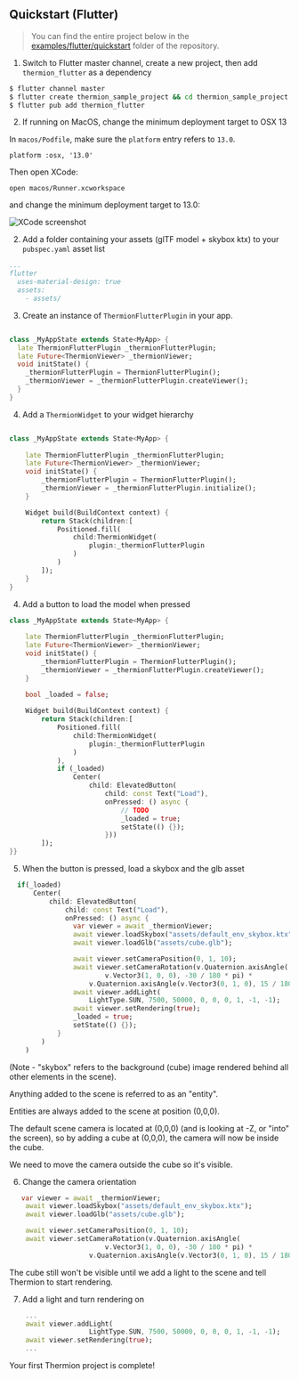 ## Quickstart (Flutter)

> You can find the entire project below in the [examples/flutter/quickstart](examples/flutter/quickstart) folder of the repository.

1. Switch to Flutter master channel, create a new project, then add `thermion_flutter` as a dependency

```bash
$ flutter channel master
$ flutter create thermion_sample_project && cd thermion_sample_project
$ flutter pub add thermion_flutter
```

2. If running on MacOS, change the minimum deployment target to OSX 13

<Accordion title="Click to expand MacOS instructions">

In `macos/Podfile`, make sure the `platform` entry refers to `13.0`.
```
platform :osx, '13.0'
```

Then open XCode:
```
open macos/Runner.xcworkspace
```

and change the minimum deployment target to 13.0:

![XCode screenshot](images/macos_min_deployment.png)

</Accordion>

2. Add a folder containing your assets (glTF model + skybox ktx) to your `pubspec.yaml` asset list

```yaml
...
flutter
  uses-material-design: true
  assets:
    - assets/
```

3. Create an instance of `ThermionFlutterPlugin` in your app.

```dart

class _MyAppState extends State<MyApp> {
  late ThermionFlutterPlugin _thermionFlutterPlugin;  
  late Future<ThermionViewer> _thermionViewer;
  void initState() {    
    _thermionFlutterPlugin = ThermionFlutterPlugin();    
    _thermionViewer = _thermionFlutterPlugin.createViewer();  
  }
}

```


4. Add a `ThermionWidget` to your widget hierarchy 

```dart

class _MyAppState extends State<MyApp> {
    
    late ThermionFlutterPlugin _thermionFlutterPlugin;  
    late Future<ThermionViewer> _thermionViewer;
    void initState() {    
        _thermionFlutterPlugin = ThermionFlutterPlugin();
        _thermionViewer = _thermionFlutterPlugin.initialize();
    }    

    Widget build(BuildContext context) {
        return Stack(children:[
            Positioned.fill(
                child:ThermionWidget(
                    plugin:_thermionFlutterPlugin
                ) 
            )
        ]);  
    }
}

```

4. Add a button to load the model when pressed

```dart
class _MyAppState extends State<MyApp> {
    
    late ThermionFlutterPlugin _thermionFlutterPlugin;  
    late Future<ThermionViewer> _thermionViewer;
    void initState() {    
        _thermionFlutterPlugin = ThermionFlutterPlugin();
        _thermionViewer = _thermionFlutterPlugin.createViewer();
    }    
    
    bool _loaded = false;

    Widget build(BuildContext context) {
        return Stack(children:[
            Positioned.fill(
                child:ThermionWidget(
                    plugin:_thermionFlutterPlugin
                ) 
            ), 
            if (_loaded)
                Center(
                    child: ElevatedButton(
                        child: const Text("Load"),
                        onPressed: () async {
                            // TODO 
                            _loaded = true;
                            setState(() {});
                        }))
        ]);  
}}
```

5. When the button is pressed, load a skybox and the glb asset
```dart
  if(_loaded)
      Center(
          child: ElevatedButton(
              child: const Text("Load"),
              onPressed: () async {
                var viewer = await _thermionViewer;
                await viewer.loadSkybox("assets/default_env_skybox.ktx");
                await viewer.loadGlb("assets/cube.glb");

                await viewer.setCameraPosition(0, 1, 10);
                await viewer.setCameraRotation(v.Quaternion.axisAngle(
                        v.Vector3(1, 0, 0), -30 / 180 * pi) *
                    v.Quaternion.axisAngle(v.Vector3(0, 1, 0), 15 / 180 * pi));
                await viewer.addLight(
                    LightType.SUN, 7500, 50000, 0, 0, 0, 1, -1, -1);
                await viewer.setRendering(true);
                _loaded = true;
                setState(() {});
            }
        )
    )
```            

(Note - "skybox" refers to the background (cube) image rendered behind all other elements in the scene).

Anything added to the scene is referred to as an "entity". 

Entities are always added to the scene at position (0,0,0).

The default scene camera is located at (0,0,0) (and is looking at -Z, or "into" the screen), so by adding a cube at (0,0,0), the camera will now be inside the cube. 

We need to move the camera outside the cube so it's visible. 

6. Change the camera orientation
```dart
   var viewer = await _thermionViewer;
    await viewer.loadSkybox("assets/default_env_skybox.ktx");
    await viewer.loadGlb("assets/cube.glb");

    await viewer.setCameraPosition(0, 1, 10);
    await viewer.setCameraRotation(v.Quaternion.axisAngle(
                        v.Vector3(1, 0, 0), -30 / 180 * pi) *
                    v.Quaternion.axisAngle(v.Vector3(0, 1, 0), 15 / 180 * pi));
```

The cube still won't be visible until we add a light to the scene and tell Thermion to start rendering.

7. Add a light and turn rendering on
```dart 
    ...
    await viewer.addLight(
                    LightType.SUN, 7500, 50000, 0, 0, 0, 1, -1, -1);
    await viewer.setRendering(true);
    ...
````

Your first Thermion project is complete!